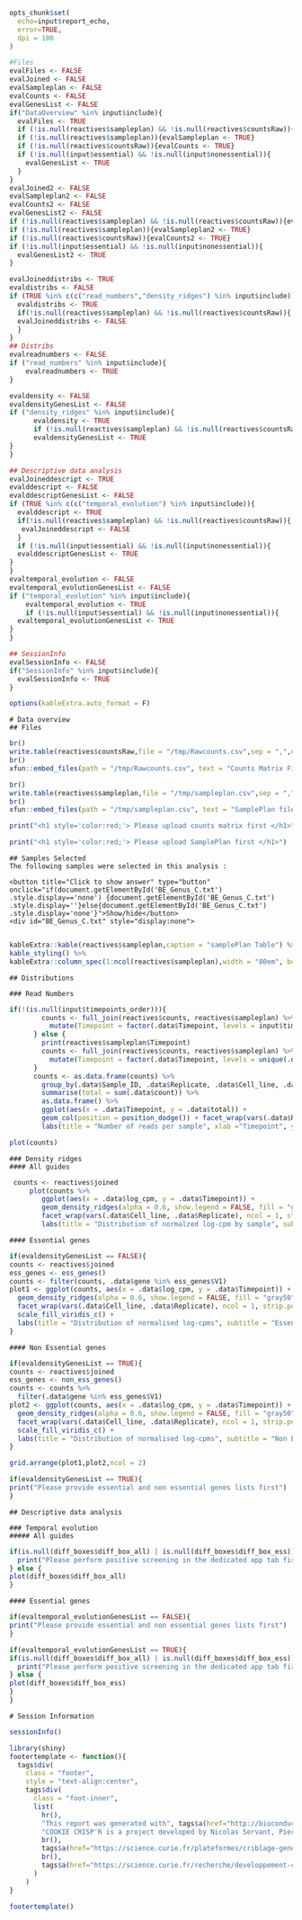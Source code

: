 
```r
opts_chunk$set(
  echo=input$report_echo,
  error=TRUE,
  dpi = 100
)
```
```r
#Files
evalFiles <- FALSE
evalJoined <- FALSE
evalSampleplan <- FALSE
evalCounts <- FALSE
evalGenesList <- FALSE
if("DataOverview" %in% input$include){
  evalFiles <- TRUE
  if (!is.null(reactives$sampleplan) && !is.null(reactives$countsRaw)){evalJoined <- TRUE}
  if (!is.null(reactives$sampleplan)){evalSampleplan <- TRUE}
  if (!is.null(reactives$countsRaw)){evalCounts <- TRUE}
  if (!is.null(input$essential) && !is.null(input$nonessential)){
    evalGenesList <- TRUE
  }
}
evalJoined2 <- FALSE
evalSampleplan2 <- FALSE
evalCounts2 <- FALSE
evalGenesList2 <- FALSE
if (!is.null(reactives$sampleplan) && !is.null(reactives$countsRaw)){evalJoined2 <- TRUE}
if (!is.null(reactives$sampleplan)){evalSampleplan2 <- TRUE}
if (!is.null(reactives$countsRaw)){evalCounts2 <- TRUE}
if (!is.null(input$essential) && !is.null(input$nonessential)){
  evalGenesList2 <- TRUE
}

evalJoineddistribs <- TRUE
evaldistribs <- FALSE
if (TRUE %in% c(c("read_numbers","density_ridges") %in% input$include)){
  evaldistribs <- TRUE
  if(!is.null(reactives$sampleplan) && !is.null(reactives$countsRaw)){
  evalJoineddistribs <- FALSE
  }
}
## Distribs
evalreadnumbers <- FALSE
if ("read_numbers" %in% input$include){
    evalreadnumbers <- TRUE
}

evaldensity <- FALSE
evaldensityGenesList <- FALSE
if ("density_ridges" %in% input$include){
      evaldensity <- TRUE
      if (!is.null(reactives$sampleplan) && !is.null(reactives$countsRaw)){
      evaldensityGenesList <- TRUE
}
}

## Descriptive data analysis
evalJoineddescript <- TRUE
evalddescript <- FALSE
evalddescriptGenesList <- FALSE
if (TRUE %in% c(c("temporal_evolution") %in% input$include)){
  evalddescript <- TRUE
  if(!is.null(reactives$sampleplan) && !is.null(reactives$countsRaw)){
   evalJoineddescript <- FALSE
  }
  if (!is.null(input$essential) && !is.null(input$nonessential)){
  evalddescriptGenesList <- TRUE
}
}
evaltemporal_evolution <- FALSE
evaltemporal_evolutionGenesList <- FALSE
if ("temporal_evolution" %in% input$include){
    evaltemporal_evolution <- TRUE
    if (!is.null(input$essential) && !is.null(input$nonessential)){
  evaltemporal_evolutionGenesList <- TRUE
}
}

## SessionInfo
evalSessionInfo <- FALSE
if("SessionInfo" %in% input$include){
  evalSessionInfo <- TRUE
}

options(kableExtra.auto_format = F)
```
```asis
# Data overview
## Files
```
```r
br()
write.table(reactives$countsRaw,file = "/tmp/Rawcounts.csv",sep = ",",quote = FALSE)
br()
xfun::embed_files(path = "/tmp/Rawcounts.csv", text = "Counts Matrix File")
```
```r
br()
write.table(reactives$sampleplan,file = "/tmp/sampleplan.csv",sep = ",",quote = FALSE)
br()
xfun::embed_files(path = "/tmp/sampleplan.csv", text = "SamplePlan file")
```

```r
print("<h1 style='color:red;'> Please upload counts matrix first </h1>")
```

```r
print("<h1 style='color:red;'> Please upload SamplePlan first </h1>")
```


```asis
## Samples Selected
The following samples were selected in this analysis :

<button title="Click to show answer" type="button" onclick="if(document.getElementById('BE_Genus_C.txt') .style.display=='none') {document.getElementById('BE_Genus_C.txt') .style.display=''}else{document.getElementById('BE_Genus_C.txt') .style.display='none'}">Show/hide</button>
<div id="BE_Genus_C.txt" style="display:none">
  
```

```r
kableExtra::kable(reactives$sampleplan,caption = "samplePlan Table") %>%
kable_styling() %>%
kableExtra::column_spec(1:ncol(reactives$sampleplan),width = "80em", bold = FALSE, italic = FALSE)
```
</div>

<!-- ```{r, echo = FALSE, eval = !evalSampleplan2, warning=FALSE} -->
<!-- print("Please upload SamplePlan file first") -->
<!-- ``` -->

```asis
## Distributions
```


<!-- ```{r, echo = FALSE, eval = TRUE, warning=FALSE} -->
<!-- if(evalJoineddistribs == TRUE){ -->
<!-- print("Please upload both SamplePlan and counts matrix first") -->
<!-- } -->
<!-- ``` -->


```asis
### Read Numbers
```
```r
if(!(is.null(input$timepoints_order))){
        counts <- full_join(reactives$counts, reactives$sampleplan) %>%
          mutate(Timepoint = factor(.data$Timepoint, levels = input$timepoints_order))
      } else {
        print(reactives$sampleplan$Timepoint)
        counts <- full_join(reactives$counts, reactives$sampleplan) %>%
          mutate(Timepoint = factor(.data$Timepoint, levels = unique(.data$Timepoint)))
      }
      counts <- as.data.frame(counts) %>%
        group_by(.data$Sample_ID, .data$Replicate, .data$Cell_line, .data$Timepoint) %>%
        summarise(total = sum(.data$count)) %>% 
        as.data.frame() %>%
        ggplot(aes(x = .data$Timepoint, y = .data$total)) +
        geom_col(position = position_dodge()) + facet_wrap(vars(.data$Replicate, .data$Cell_line), nrow = 1) +
        labs(title = "Number of reads per sample", xlab ="Timepoint", ylab ="Total counts")

plot(counts)    
```

<!-- ### Log cpm distributions -->
<!-- <br/> -->

<!-- ```{r, echo = FALSE, eval = evalJoined, warning=FALSE} -->
<!--     counts <- reactives$joined -->
<!--       counts %>%  -->
<!--         ggplot(aes(x = .data$Timepoint, y = .data$log_cpm, fill = .data$Replicate)) + geom_boxplot() + facet_grid(. ~ .data$Cell_line) +  -->
<!--         labs(title = "Distribution of normalized log-cpm by sample", subtitle = "All guides") -->
<!-- ``` -->

```asis
### Density ridges
#### All guides
```
```r
 counts <- reactives$joined
     plot(counts %>%
        ggplot(aes(x = .data$log_cpm, y = .data$Timepoint)) +
        geom_density_ridges(alpha = 0.6, show.legend = FALSE, fill = "gray50") +
        facet_wrap(vars(.data$Cell_line, .data$Replicate), ncol = 1, strip.position = "right") +
        labs(title = "Distribution of normalzed log-cpm by sample", subtitle = "All guides"))
```
```asis
#### Essential genes
```
```r
if(evaldensityGenesList == FALSE){
counts <- reactives$joined
ess_genes <- ess_genes()
counts <- filter(counts, .data$gene %in% ess_genes$V1)
plot1 <- ggplot(counts, aes(x = .data$log_cpm, y = .data$Timepoint)) + 
  geom_density_ridges(alpha = 0.6, show.legend = FALSE, fill = "gray50") +
  facet_wrap(vars(.data$Cell_line, .data$Replicate), ncol = 1, strip.position = "right") +
  scale_fill_viridis_c() +
  labs(title = "Distribution of normalised log-cpms", subtitle = "Essential genes")
}
```
```asis
#### Non Essential genes
```
```r
if(evaldensityGenesList == TRUE){
counts <- reactives$joined
ess_genes <- non_ess_genes()
counts <- counts %>%
  filter(.data$gene %in% ess_genes$V1)
plot2 <- ggplot(counts, aes(x = .data$log_cpm, y = .data$Timepoint)) +
  geom_density_ridges(alpha = 0.6, show.legend = FALSE, fill = "gray50") +
  facet_wrap(vars(.data$Cell_line, .data$Replicate), ncol = 1, strip.position = "right") +
  scale_fill_viridis_c() +
  labs(title = "Distribution of normalised log-cpms", subtitle = "Non Essential genes")
}

grid.arrange(plot1,plot2,ncol = 2)
```
```r
if(evaldensityGenesList == TRUE){
print("Please provide essential and non essential genes lists first")
}
```


```asis
## Descriptive data analysis
```
```asis
### Temporal evolution
##### All guides
```
```r
if(is.null(diff_boxes$diff_box_all) | is.null(diff_boxes$diff_box_ess)){
  print("Please perform positive screening in the dedicated app tab first")
} else {
plot(diff_boxes$diff_box_all)
}
```
```asis
#### Essential genes
```
```r
if(evaltemporal_evolutionGenesList == FALSE){
print("Please provide essential and non essential genes lists first")
}
```
```r
if(evaltemporal_evolutionGenesList == TRUE){
if(is.null(diff_boxes$diff_box_all) | is.null(diff_boxes$diff_box_ess)){
  print("Please perform positive screening in the dedicated app tab first")
} else {
plot(diff_boxes$diff_box_ess)
}
}
```

<!-- ## Statistical data analysis -->
<!-- ```{r, echo = FALSE, eval = TRUE, warning=FALSE} -->
<!-- print("aa") -->
<!-- # req(DEA-input$ExploreIntra) -->
<!-- # req(DEA-concatenated$results) -->
<!-- # res <- DEA-concatenated$results[[DEA-input$ExploreIntra]] -->
<!-- req(DEA$results$res) -->
<!-- print(DEA$results$res) -->
<!-- res <- DEA$results$res[["Hbe || No_T5-No_T"]] -->
<!-- print(res) -->
<!-- # tic("Ploting Volcano") -->
<!-- # ggplot <- ggplot(res, aes(x = estimate, y = -log10(p.value))) + -->
<!-- #           ggtitle(colnames(DEA$reactives$contrast)) + -->
<!-- #           scale_fill_gradient(low = "lightgray", high = "navy") + -->
<!-- #           scale_color_gradient(low = "lightgray", high = "navy") + -->
<!-- #           expand_limits(y = c(min(-log10(res$p.value)), 1)) + -->
<!-- #           geom_point(data = res, -->
<!-- #                  color = "grey", alpha = 0.5) + -->
<!-- #           geom_point(data = subset(res, estimate > input$FCT), -->
<!-- #                  color = "red", alpha = 0.5) + -->
<!-- #           geom_point(data = subset(res, estimate < -input$FCT), -->
<!-- #                  color = "blue", alpha = 0.5) + -->
<!-- #           geom_point(data = subset(res, adj_p.value < input$PvalsT), -->
<!-- #                  color = "green", alpha = 0.5) + -->
<!-- #           geom_hline(yintercept = -log10(max(subset(res, adj_p.value < input$PvalsT)$p.value)), linetype = "dashed") + -->
<!-- #           geom_vline(xintercept = c(-input$FCT, input$FCT), linetype = "dashed") + -->
<!-- #           theme_linedraw() + -->
<!-- #           theme(panel.grid = element_blank()) + -->
<!-- #           xlab("Fold change (log2)") + -->
<!-- #           ylab("-log10(P-Value)") -->
<!-- ``` -->

```asis
# Session Information
```

```r
sessionInfo()
```

```r
library(shiny)
footertemplate <- function(){
  tags$div(
    class = "footer",
    style = "text-align:center",
    tags$div(
      class = "foot-inner",
      list(
        hr(),
        "This report was generated with", tags$a(href="http://bioconductor.org/packages/COOKIE CRISP'R/", "COOKIE CRISP'R"), br(),
        "COOKIE CRISP'R is a project developed by Nicolas Servant, Pierre Gestraud, Aurelien Bore and Clement Benoit from the bioinformatic and crispr'it platforms of the Institut Curie : ",
        br(),
        tags$a(href="https://science.curie.fr/plateformes/criblage-genetique-crispr-crisprit/","CRISPRIT platform"),
        br(),
        tags$a(href="https://science.curie.fr/recherche/developpement-cancer-genetique-epigenetique/dynamique-de-linformation-genetique/equipe-vallot/","Bioinformatic Platform"),br())
      )
    )
}
```

```r
footertemplate()
```
